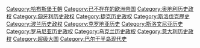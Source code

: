 [[Category:哈布斯堡王朝|Category:哈布斯堡王朝]]
[[Category:已不存在的欧洲帝国|Category:已不存在的欧洲帝国]]
[[Category:奥地利历史政权|Category:奥地利历史政权]]
[[Category:匈牙利历史政权|Category:匈牙利历史政权]]
[[Category:捷克历史政权|Category:捷克历史政权]]
[[Category:斯洛伐克歷史|Category:斯洛伐克歷史]]
[[Category:波兰历史政权|Category:波兰历史政权]]
[[Category:克罗地亚历史|Category:克罗地亚历史]]
[[Category:斯洛文尼亚历史|Category:斯洛文尼亚历史]]
[[Category:罗马尼亚历史政权|Category:罗马尼亚历史政权]]
[[Category:乌克兰历史政权|Category:乌克兰历史政权]]
[[Category:意大利历史政权|Category:意大利历史政权]]
[[Category:超级大国|Category:超级大国]]
[[Category:巴尔干半岛现代史|Category:巴尔干半岛现代史]]